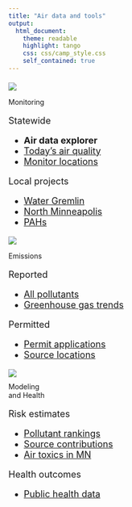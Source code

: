 ---
title: "Air data and tools"
output: 
  html_document:
    theme: readable
    highlight: tango
    css: css/camp_style.css
    self_contained: true
---

<head>
    <base target="_blank">
</head>

<div class="row3" style = "margin-top: 20px;">

<div class="column3">
<img src="https://www.pca.state.mn.us/sites/default/files/aqi-icon-airdata.png" />

<div class="section-title">

Monitoring

</div>


<div style="text-align: left; font-size: 18px; clear: both;">

Statewide

- **Air data explorer**
- [Today's air quality](https://www.pca.state.mn.us/air/current-air-quality)
- [Monitor locations](https://www.pca.state.mn.us/air/minnesota-air-monitoring-sites)

Local projects

- [Water Gremlin](https://www.pca.state.mn.us/air/water-gremlin-data-explorer)
- [North Minneapolis](https://www.pca.state.mn.us/air/north-minneapolis-air-monitoring-results)
- [PAHs](https://www.pca.state.mn.us/air/air-monitoring-polycyclic-aromatic-hydrocarbons-pahs)


</div></div>

<div class="column3">
<img src="https://www.pca.state.mn.us/sites/default/files/permitted-facility-emissions-icon-airdata.png" />

<div class="section-title">

Emissions

</div>

<div style="text-align: left; font-size: 18px; clear: both;">
Reported 


- [All pollutants](https://www.pca.state.mn.us/air/permitted-facility-air-emissions-data)
- [Greenhouse gas trends](https://www.pca.state.mn.us/air/greenhouse-gas-emissions-data)

Permitted

- [Permit applications](https://www.pca.state.mn.us/air/air-permit-applications-minnesota)
- [Source locations](https://public.tableau.com/shared/G2DW548NP?:display_count=y&:origin=viz_share_link&:embed=y&:showVizHome=no)


</div></div> 

<div class="column3">
<img src="https://www.pca.state.mn.us/sites/default/files/mnrisks-icon-airdata.png" />

<div class="section-title" style="margin-top: -4px;">

Modeling  
and Health

</div>

<div style="text-align: left; font-size: 18px; clear: both;">

Risk estimates

- [Pollutant rankings](https://www.pca.state.mn.us/air/mnrisks-pollutant-priorities)
- [Source contributions](https://www.pca.state.mn.us/air/mnrisks-source-priorities)
- [Air toxics in MN](https://www.pca.state.mn.us/air/air-toxics-minnesota)


Health outcomes

- [Public health data](https://data.web.health.state.mn.us/web/mndata/#menu2)


</div></div>

</div>

